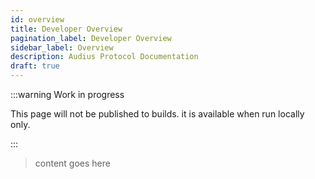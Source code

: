 ```yaml
---
id: overview
title: Developer Overview
pagination_label: Developer Overview
sidebar_label: Overview
description: Audius Protocol Documentation
draft: true
---
```


:::warning Work in progress

This page will not be published to builds. it is available when run locally only.

:::

> content goes here
